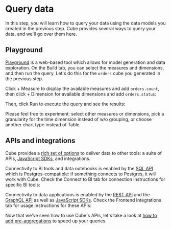 # Query data

In this step, you will learn how to query your data using the data models you
created in the previous step. Cube provides several ways to query your data, and
we'll go over them here.

## Playground

[Playground](/product/workspace/playground) is a web-based tool which allows for
model generation and data exploration. On the <Btn>Build</Btn> tab, you can
select the measures and dimensions, and then run the query. Let's do this for
the `orders` cube you generated in the previous step.

Click <Btn>+ Measure</Btn> to display the available measures and add
`orders.count`, then click <Btn>+ Dimension</Btn> for available dimensions and
add `orders.status`:

<Screenshot src="https://ucarecdn.com/fbbd5b27-f6b3-4e86-b7d3-7c562bd202f1/" />

Then, click <Btn>Run</Btn> to execute the query and see the results:

<Screenshot src="https://ucarecdn.com/aadc3670-10ba-42af-8f69-0f8fb5c31c2d/" />

Please feel free to experiment: select other measures or dimensions, pick a
granularity for the time dimension instead of <Btn>w/o grouping</Btn>, or choose
another chart type instead of <Btn>Table</Btn>.

## APIs and integrations

Cube provides a [rich set of options][ref-downstream] to deliver data to other
tools: a suite of APIs, [JavaScript SDKs][ref-frontend-int], and integrations.

Connectivity to BI tools and data notebooks is enabled by the [SQL
API][ref-sql-api] which is Postgres-compatible: if something connects to
Postgres, it will work with Cube. Check the <Btn>Connect to BI</Btn> tab for
connection instructions for specific BI tools:

<Screenshot src="https://ucarecdn.com/359af961-983f-41f2-829e-fc66910bfdb5/" />

Connectivity to data applications is enabled by the [REST API][ref-rest-api] and
the [GraphQL API][ref-graphql-api] as well as [JavaScript
SDKs][ref-frontend-int]. Check the <Btn>Frontend Integrations</Btn> tab for
usage instructions for these APIs:

<Screenshot src="https://ucarecdn.com/5cbfa497-f633-4488-b6a2-de3beeec00bd/" />

Now that we've seen how to use Cube's APIs, let's take a look at [how to add
pre-aggregations][next] to speed up your queries.

[ref-graphql-api]: /product/apis-integrations/graphql-api
[ref-rest-api]: /product/apis-integrations/rest-api
[ref-downstream]: /product/configuration/visualization-tools
[ref-frontend-int]: /product/apis-integrations/javascript-sdk
[ref-sql-api]: /product/apis-integrations/sql-api
[next]: /product/getting-started/core/add-a-pre-aggregation
